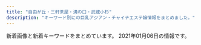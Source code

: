 ```yaml
---
title: "自由が丘・三軒茶屋・溝の口・武蔵小杉"
description: "キーワード別にの巨乳アジアン・チャイナエステ嬢情報をまとめました。"
---
```


新着画像と新着キーワードをまとめています。
2021年01月06日の情報です。

<DmmAffiliateIns />
<KeywordTable
  shops={
    [
    {
        "name": "\u305f\u3093\u307d\u307d",
        "keywords": {},
        "url": "http://annex-jp.info/",
        "station": "\u81ea\u7531\u304c\u4e18\u99c5\u5317\u53e3",
        "img_links": [
            "http://www.annex-jp.info/i/img/mayumi.jpg",
            "http://annex-jp.info/images/yoho.jpg",
            "http://annex-jp.info/images/info.png",
            "http://www.annex-jp.info/i/img/nana.jpg",
            "http://annex-jp.info/images/mari.jpg",
            "http://annex-jp.info/images/sayuri.jpg",
            "http://annex-jp.info/images/riri.jpg",
            "http://www.annex-jp.info/i/img/sayuri.jpg",
            "http://www.annex-jp.info/i/img/mari.jpg",
            "http://annex-jp.info/images/mayumi.jpg",
            "http://annex-jp.info/images/kp-info.jpg",
            "http://www.annex-jp.info/i/img/riri.jpg",
            "http://www.annex-jp.info/i/img/yoho.jpg",
            "http://annex-jp.info/images/nana.jpg"
        ]
    },
    {
        "keywords": {},
        "img_links": [
            "http://www.es-flower.link/img/yume1.jpg",
            "http://www.es-flower.link/sp/images/3.jpg",
            "http://www.es-flower.link/images/head.jpg",
            "http://www.es-flower.link/images/ta.jpg",
            "http://www.es-flower.link/images/sm.jpg",
            "http://www.es-flower.link/images/int2.png",
            "http://www.es-flower.link/images/info.jpg",
            "http://www.es-flower.link/sp/images/news.jpg",
            "http://www.es-flower.link/images/5.jpg",
            "http://www.es-flower.link/sp/images/staff_t.jpg",
            "http://www.es-flower.link/sp/images/rec2.jpg",
            "http://www.es-flower.link/images/news.jpg",
            "http://www.es-flower.link/sp/img/nene1.jpg",
            "http://www.es-flower.link/sp/images/rec1.jpg",
            "http://www.es-flower.link/images/rec1.png",
            "http://www.es-flower.link/sp/images/1.jpg",
            "http://www.es-flower.link/sp/images/int1.jpg",
            "http://www.es-flower.link/sp/images/footer.jpg",
            "http://www.es-flower.link/img/arisa1.jpg",
            "http://www.es-flower.link/sp/images/top.jpg",
            "http://www.es-flower.link/images/sys.png",
            "http://www.es-flower.link/sp/images/6.jpg",
            "http://www.es-flower.link/img/huyumi1.jpg",
            "http://www.es-flower.link/sp/images/sisu_t.jpg",
            "http://www.es-flower.link/sp/menu/top.jpg",
            "http://www.es-flower.link/sp/menu/staff.jpg",
            "http://www.es-flower.link/img/koyuki1.jpg",
            "http://www.es-flower.link/img/mizuki1.jpg",
            "http://www.es-flower.link/images/1.jpg",
            "http://www.es-flower.link/images/staff_t.jpg",
            "http://www.es-flower.link/sp/img/huyumi1.jpg",
            "http://www.es-flower.link/images/int1.png",
            "http://www.es-flower.link/images/mobile.jpg",
            "http://www.es-flower.link/sp/images/head.png",
            "http://www.es-flower.link/sp/images/pc.jpg",
            "http://www.es-flower.link/sp/img/koyuki1.jpg",
            "http://www.es-flower.link/images/6.jpg",
            "http://www.es-flower.link/images/interior_t.jpg",
            "http://www.es-flower.link/sp/images/4.jpg",
            "http://www.es-flower.link/img/nene1.jpg",
            "http://www.es-flower.link/sp/images/sys1.jpg",
            "http://www.es-flower.link/sp/images/sys3.jpg",
            "http://www.es-flower.link/sp/images/rec3.jpg",
            "http://www.es-flower.link/sp/images/newsb.png",
            "http://www.es-flower.link/sp/images/ac1.jpg",
            "http://www.es-flower.link/images/2.jpg",
            "http://www.es-flower.link/sp/images/tel.jpg",
            "http://www.es-flower.link/images/rec2.jpg",
            "http://www.es-flower.link/sp/images/sys2.jpg",
            "http://www.es-flower.link/sp/img/mizuki1.jpg",
            "http://www.es-flower.link/sp/menu/interior.jpg",
            "http://www.es-flower.link/sp/images/int2.jpg",
            "http://www.es-flower.link/images/4.jpg",
            "http://www.es-flower.link/sp/images/time.jpg",
            "http://www.es-flower.link/sp/img/yume1.jpg",
            "http://www.es-flower.link/sp/images/sisu.jpg",
            "http://www.es-flower.link/images/3.jpg",
            "http://www.es-flower.link/sp/images/5.jpg",
            "http://www.es-flower.link/sp/img/arisa1.jpg",
            "http://www.es-flower.link/sp/images/2.jpg",
            "http://www.es-flower.link/sp/images/interior_t.jpg"
        ],
        "url": "http://www.es-flower.link/",
        "station": "\u81ea\u7531\u304c\u4e18\u99c5\u5317\u53e3",
        "name": "\u6625\u306e\u604b"
    },
    {
        "name": "\u53f0\u6e7eSpa",
        "img_links": [
            "http://www.spa.maesjp.com/images/m1.jpg",
            "http://www.spa.maesjp.com/images/m6.jpg",
            "http://www.spa.maesjp.com/images/slider-img002.jpg",
            "http://www.spa.maesjp.com/images/m3.jpg",
            "http://www.spa.maesjp.com/files/002.jpg",
            "http://www.spa.maesjp.com/images/s_pickup.png",
            "http://www.spa.maesjp.com/files/005.jpg",
            "http://www.spa.maesjp.com/images/s_news.png",
            "http://www.spa.maesjp.com/files/001.jpg",
            "http://www.spa.maesjp.com/files/003.jpg",
            "http://www.spa.maesjp.com/images/m2.jpg",
            "http://www.spa.maesjp.com/files/004.jpg",
            "http://www.spa.maesjp.com/images/s_top_therapist.png",
            "http://www.spa.maesjp.com/images/s_message.png",
            "http://www.spa.maesjp.com/images/slider-img001.jpg",
            "http://www.spa.maesjp.com/images/m4.jpg"
        ],
        "keywords": {
            "86": 8,
            "D": 32,
            "91": 8,
            "87": 8,
            "88": 8,
            "E": 8,
            "85": 8
        },
        "url": "http://www.spa.maesjp.com/",
        "station": "\u4e09\u8ed2\u8336\u5c4b\u99c5\u5357\u53e3A"
    },
    {
        "keywords": {},
        "img_links": [
            "http://in-esthe.com/you/images/r-2.jpg",
            "http://in-esthe.com/you/images/p-3.jpg",
            "http://in-esthe.com/you/images/p-5.jpg",
            "http://in-esthe.com/you/images/mo.png",
            "http://in-esthe.com/you/images/botton.jpg",
            "http://in-esthe.com/you/images/p-7.jpg",
            "http://in-esthe.com/you/images/p-8.jpg",
            "http://in-esthe.com/you/images/p-9.jpg",
            "http://in-esthe.com/you/images/p-0.jpg",
            "http://in-esthe.com/you/images/fla.jpg",
            "http://cdn.dino-es.com/images/logo/468x60DinoEs.png",
            "http://in-esthe.com/you/images/p-10.jpg",
            "http://in-esthe.com/you/images/p-4.jpg",
            "http://in-esthe.com/you/images/r-1.jpg",
            "http://in-esthe.com/you/images/p-11.jpg"
        ],
        "station": "\u5b66\u82b8\u5927\u5b66\u99c5\u6771\u53e3",
        "url": "http://in-esthe.com/you/",
        "name": "\u60a0"
    },
    {
        "img_links": [
            "http://ms-rlx.com/img/access/road02.jpg",
            "http://ms-rlx.com/img/ttl_tnew.png",
            "http://ms-rlx.com/img/att.png",
            "http://ms-rlx.com/img/access/road01.jpg",
            "http://ms-rlx.com/staff/ringo/01.jpg",
            "http://ms-rlx.com/i/files/homeimg.jpg",
            "http://ms-rlx.com/img/msgbtn.png",
            "http://ms-rlx.com/staff/ringo/01mb.jpg",
            "http://ms-rlx.com/img/ttl_rec.png",
            "http://ms-rlx.com/staff/ruri/01.jpg",
            "http://ms-rlx.com/img/ttl_staff.png",
            "http://ms-rlx.com/staff/milk/01mb.jpg",
            "http://ms-rlx.com/staff/momo/01.jpg",
            "http://ms-rlx.com/img/ttl_concept.png",
            "http://ms-rlx.com/img/youtube.jpg",
            "http://ms-rlx.com/img/ttl_mobile.png",
            "http://ms-rlx.com/img/access/road03.jpg",
            "http://ms-rlx.com/staff/momo/01mb.jpg",
            "http://ms-rlx.com/staff/ruri/01mb.jpg",
            "http://ms-rlx.com/staff/sachan/01.jpg",
            "http://ms-rlx.com/staff/sachan/01mb.jpg",
            "http://ms-rlx.com/staff/milk/01.jpg",
            "http://ms-rlx.com/pic/head.png"
        ],
        "station": "\u81ea\u7531\u304c\u4e18\u99c5\u5357\u53e3",
        "name": "\u697d\u697d\u5c4b",
        "url": "http://ms-rlx.com/",
        "keywords": {
            "C": 14
        }
    },
    {
        "name": "\u30bd\u30a4\u30eb",
        "station": "\u4e0a\u91ce\u6bdb\u99c5",
        "img_links": [
            "http://relaxation-soil.net/photo/mini-newgirl3.jpg",
            "http://relaxation-soil.net/photo/mini-newgirl1.jpg",
            "http://relaxation-soil.net/photo/rie1.jpg",
            "http://relaxation-soil.net/images/1s.jpg",
            "http://relaxation-soil.net/photo/yuyu4.jpg",
            "http://relaxation-soil.net/images/1.jpg",
            "http://relaxation-soil.net/photo/mini-yuyu3.jpg",
            "http://relaxation-soil.net/photo/anna1.jpg",
            "http://relaxation-soil.net/photo/mini-anna1.jpg",
            "http://relaxation-soil.net/photo/mini-rie2.jpg",
            "http://relaxation-soil.net/images/saikai.png",
            "http://relaxation-soil.net/photo/mini-yuyu4.jpg",
            "http://relaxation-soil.net/photo/mini-rie1.jpg",
            "http://relaxation-soil.net/photo/mini-anna3.jpg",
            "http://relaxation-soil.net/photo/mini-newgirl2.jpg"
        ],
        "url": "http://relaxation-soil.net/",
        "keywords": {}
    },
    {
        "img_links": [
            "http://www.brilliance.mesthe.com/images/xian.png",
            "http://www.brilliance.mesthe.com/files/003.jpg",
            "http://www.brilliance.mesthe.com/images/zi_massage.png",
            "http://www.brilliance.mesthe.com/images/s2.jpg",
            "http://www.brilliance.mesthe.com/files/003-03.jpg",
            "http://www.brilliance.mesthe.com/files/004.jpg",
            "http://www.brilliance.mesthe.com/images/shop/shop04.jpg",
            "http://www.brilliance.mesthe.com/files/001.jpg",
            "http://www.brilliance.mesthe.com/files/001-02.jpg",
            "http://www.brilliance.mesthe.com/images/maga.jpg",
            "http://www.brilliance.mesthe.com/images/s3.jpg",
            "http://www.brilliance.mesthe.com/images/zi_staff.png",
            "http://www.brilliance.mesthe.com/images/pick.png",
            "http://www.brilliance.mesthe.com/images/shop/shop02.jpg",
            "http://www.brilliance.mesthe.com/images/s1.jpg",
            "http://www.brilliance.mesthe.com/images/tel.png",
            "http://www.brilliance.mesthe.com/files/003-02.jpg",
            "http://www.brilliance.mesthe.com/images/infotiao1.jpg",
            "http://www.brilliance.mesthe.com/images/main_top.png",
            "http://www.brilliance.mesthe.com/files/004-03.jpg",
            "http://www.brilliance.mesthe.com/images/service.png",
            "http://www.brilliance.mesthe.com/images/shop/shop03.jpg",
            "http://www.brilliance.mesthe.com/files/005-03.jpg",
            "http://www.brilliance.mesthe.com/files/005-02.jpg",
            "http://www.brilliance.mesthe.com/images/shop/shop01.jpg",
            "http://www.brilliance.mesthe.com/images/new3.png",
            "http://www.brilliance.mesthe.com/files/002-03.jpg",
            "http://www.brilliance.mesthe.com/files/001-03.jpg",
            "http://www.brilliance.mesthe.com/files/004-02.jpg",
            "http://www.brilliance.mesthe.com/files/002-02.jpg",
            "http://www.brilliance.mesthe.com/images/new1.png",
            "http://www.brilliance.mesthe.com/images/main_bottom.png",
            "http://www.brilliance.mesthe.com/files/005.jpg",
            "http://www.brilliance.mesthe.com/files/002.jpg"
        ],
        "station": "\u4e09\u8ed2\u8336\u5c4b\u99c5\u4e16\u7530\u8c37\u901a\u308a\u53e3",
        "url": "http://www.brilliance.mesthe.com/",
        "name": "\u30d6\u30ea\u30ea\u30a2\u30f3\u30b9",
        "keywords": {
            "85": 2,
            "86": 2,
            "87": 1,
            "D": 3,
            "C": 2
        }
    },
    {
        "keywords": {
            "83": 1,
            "86": 8,
            "89": 1,
            "C": 6,
            "D": 15,
            "87": 10,
            "85": 5,
            "88": 3,
            "84": 2,
            "E": 12,
            "93": 1,
            "82": 2
        },
        "station": "\u4e8c\u5b50\u7389\u5ddd\u99c5\u897f\u53e3",
        "img_links": [
            "http://tanoshii.jpn.mn/photos/sites/76/2020/03/2020030810363653.jpg",
            "http://tanoshii.jpn.mn/images/link_nav06.jpg",
            "http://tanoshii.jpn.mn/photos/sites/76/2021/01/2021010305174759.jpg",
            "http://tanoshii.jpn.mn/photos/sites/76/2020/05/2020051702012070.jpg",
            "http://tanoshii.jpn.mn/images/top_slider01.jpg",
            "http://tanoshii.jpn.mn/images/link_nav02.jpg",
            "http://tanoshii.jpn.mn/photos/sites/76/2019/12/2019121409132124.jpg",
            "http://tanoshii.jpn.mn/photos/sites/76/2020/07/2020071004330148.jpg",
            "http://tanoshii.jpn.mn/images/side_link.jpg",
            "http://tanoshii.jpn.mn/photos/sites/76/2019/12/2019121409132447.jpg",
            "http://tanoshii.jpn.mn/photos/sites/76/2020/03/202003090333270.jpg",
            "http://tanoshii.jpn.mn/photos/sites/76/2020/12/2020120904441346.jpg",
            "http://tanoshii.jpn.mn/images/info2.jpg",
            "http://tanoshii.jpn.mn/photos/sites/76/2019/12/2019121409131966.jpg",
            "http://tanoshii.jpn.mn/photos/sites/76/2020/12/202012240922577.jpg",
            "http://tanoshii.jpn.mn/images/info1.jpg",
            "http://tanoshii.jpn.mn/images/link_nav04.jpg",
            "http://tanoshii.jpn.mn/images/link_nav05.jpg",
            "http://tanoshii.jpn.mn/photos/sites/76/2020/11/2020111603281212.jpg",
            "http://tanoshii.jpn.mn/images/link_nav07.jpg",
            "http://tanoshii.jpn.mn/photos/sites/76/2020/09/2020090307211283.jpg",
            "http://tanoshii.jpn.mn/photos/sites/76/2020/11/2020112902000038.jpg",
            "http://tanoshii.jpn.mn/photos/sites/76/2020/08/2020082903370364.jpg",
            "http://tanoshii.jpn.mn/photos/sites/76/2020/02/2020022603283463.jpg",
            "http://tanoshii.jpn.mn/photos/sites/76/2019/12/201912280133413.jpg",
            "http://tanoshii.jpn.mn/photos/sites/76/2020/12/2020121807285563.jpg",
            "http://tanoshii.jpn.mn/photos/sites/76/2020/05/2020052603000345.jpg",
            "http://tanoshii.jpn.mn/photos/sites/76/2019/12/2019121409132141.jpg",
            "http://tanoshii.jpn.mn/photos/sites/76/2020/05/2020052603000177.jpg",
            "http://tanoshii.jpn.mn/photos/sites/76/2020/05/2020051702011714.jpg",
            "http://tanoshii.jpn.mn/photos/sites/76/2020/08/2020081201584255.jpg",
            "http://tanoshii.jpn.mn/photos/sites/76/2020/12/2020120901212835.jpg",
            "http://tanoshii.jpn.mn/photos/sites/76/2020/01/2020011710434680.jpg",
            "http://tanoshii.jpn.mn/photos/sites/76/2020/09/2020093003412015.jpg",
            "http://tanoshii.jpn.mn/photos/sites/76/2020/04/2020040401245819.jpg",
            "http://tanoshii.jpn.mn/photos/sites/76/2020/01/2020011207465354.jpg",
            "http://tanoshii.jpn.mn/photos/sites/76/2020/11/2020112407093420.jpg",
            "http://tanoshii.jpn.mn/images/side_mobile.jpg",
            "http://tanoshii.jpn.mn/photos/sites/76/2020/04/2020041703571830.jpg",
            "http://tanoshii.jpn.mn/images/link_nav01.jpg",
            "http://tanoshii.jpn.mn/photos/sites/76/2020/10/2020102803545189.jpg",
            "http://tanoshii.jpn.mn/photos/sites/76/2020/09/2020093003412655.jpg",
            "http://tanoshii.jpn.mn/images/link_nav03.jpg",
            "http://tanoshii.jpn.mn/photos/sites/76/2020/09/2020090803135392.jpg",
            "http://tanoshii.jpn.mn/photos/sites/76/2020/01/2020010206122496.jpg",
            "http://tanoshii.jpn.mn/photos/sites/76/2020/12/2020122501502779.jpg",
            "http://tanoshii.jpn.mn/photos/sites/76/2020/06/2020061605184178.jpg",
            "http://tanoshii.jpn.mn/photos/sites/76/2020/01/2020012603561216.jpg",
            "http://tanoshii.jpn.mn/photos/sites/76/2020/09/2020090800560727.jpg",
            "http://tanoshii.jpn.mn/photos/sites/76/2020/06/2020060701410487.jpg",
            "http://tanoshii.jpn.mn/images/top_slider02.jpg",
            "http://tanoshii.jpn.mn/photos/sites/76/2020/08/2020080507421162.jpg",
            "http://tanoshii.jpn.mn/photos/sites/76/2020/07/2020071004194210.jpg",
            "http://tanoshii.jpn.mn/photos/sites/76/2020/02/2020022603284068.jpg",
            "http://tanoshii.jpn.mn/photos/sites/76/2020/12/202012060340027.jpg",
            "http://tanoshii.jpn.mn/images/top.png",
            "http://tanoshii.jpn.mn/photos/sites/76/2020/01/2020012908322311.jpg",
            "http://tanoshii.jpn.mn/photos/sites/76/2020/05/2020052603000346.jpg",
            "http://tanoshii.jpn.mn/photos/sites/76/2020/06/2020061605184059.jpg",
            "http://tanoshii.jpn.mn/photos/sites/76/2020/03/2020032803325898.jpg",
            "http://tanoshii.jpn.mn/photos/sites/76/2020/12/2020120904423083.jpg",
            "http://tanoshii.jpn.mn/photos/sites/76/2020/01/2020012603560666.jpg",
            "http://tanoshii.jpn.mn/images/side_tel.jpg",
            "http://tanoshii.jpn.mn/photos/sites/76/2020/10/2020101305315556.jpg",
            "http://tanoshii.jpn.mn/photos/sites/76/2020/02/2020020601144618.jpg",
            "http://tanoshii.jpn.mn/photos/sites/76/2020/01/2020011207465264.jpg",
            "http://tanoshii.jpn.mn/images/sp_top.jpg",
            "http://tanoshii.jpn.mn/photos/sites/76/2020/03/2020030903332740.jpg",
            "http://tanoshii.jpn.mn/images/info3.jpg",
            "http://tanoshii.jpn.mn/photos/sites/76/2020/09/2020092006290275.jpg",
            "http://tanoshii.jpn.mn/photos/sites/76/2020/12/2020122205012857.jpg",
            "http://tanoshii.jpn.mn/photos/sites/76/2020/11/2020110307113062.jpg",
            "http://tanoshii.jpn.mn/photos/sites/76/2019/12/201912140913237.jpg",
            "http://tanoshii.jpn.mn/images/ico01.png"
        ],
        "name": "\u697d\u3057\u3044",
        "url": "http://tanoshii.jpn.mn/"
    },
    {
        "keywords": {},
        "station": "\u7b49\u3005\u529b\u99c5",
        "url": "http://yourroom.net/",
        "img_links": [
            "http://yourroom.net/photo/yuki1.jpg",
            "http://yourroom.net/photo/mini-maho1.jpg",
            "http://yourroom.net/photo/mini-yuki2.jpg",
            "http://yourroom.net/images/saikai.png",
            "http://yourroom.net/images/1.jpg",
            "http://yourroom.net/images/1s.jpg",
            "http://yourroom.net/photo/mini-yui2.jpg",
            "http://yourroom.net/photo/mini-yuki1.jpg",
            "http://yourroom.net/photo/maho1.jpg",
            "http://yourroom.net/photo/yui1.jpg",
            "http://yourroom.net/photo/mini-yui1.jpg"
        ],
        "name": "\u30b9\u30de\u30a4\u30eb"
    },
    {
        "station": "\u5b66\u82b8\u5927\u5b66\u99c5\u897f\u53e3",
        "keywords": {
            "C": 4,
            "E": 2,
            "D": 4
        },
        "url": "http://clair.work/",
        "name": "Clair \uff5e\u30af\u30ec\u30fc\u30eb\uff5e",
        "img_links": [
            "http://clair.work/images/sw_home.png",
            "http://clair.work/images/recruit/point_04.png",
            "http://clair.work/images/recruit/nagare_01.jpg",
            "http://clair.work/images/icon_ranking_02.png",
            "http://clair.work/images/trigger.jpg",
            "http://clair.work/images/no_image.jpg",
            "http://clair.work/images/recruit/sp_mainvisual.jpg",
            "http://clair.work/staff/humi2.jpg",
            "http://clair.work/images/recruit/point_05.png",
            "http://clair.work/images/mainvisual_02_s.jpg",
            "http://clair.work/images/recruit/point_07.png",
            "http://clair.work/images/recruit/req_03.jpg",
            "http://clair.work/images/icon_ranking_03.png",
            "http://clair.work/images/recruit/point_06.png",
            "http://clair.work/images/recruit/point_08.png",
            "http://clair.work/images/mainvisual_02.jpg",
            "http://clair.work/staff/humi1.jpg",
            "http://clair.work/images/recruit/nagare_05.png",
            "http://clair.work/staff/yua1.jpg",
            "http://clair.work/images/head_therapist.jpg",
            "http://clair.work/images/icon_ranking_04.png",
            "http://clair.work/images/recruit/nagare_02.jpg",
            "http://clair.work/images/recruit/nagare_06.png",
            "http://clair.work/images/head_interior.jpg",
            "http://clair.work/images/icon_ranking_05.png",
            "http://clair.work/images/icon_ranking_01.png",
            "http://clair.work/images/recruit/nagare_07.png",
            "http://clair.work/images/recruit/message_03.png",
            "http://clair.work/images/recruit/point_03.png",
            "http://clair.work/images/sw_tel.png",
            "http://clair.work/staff/kasumi1.jpg",
            "http://clair.work/images/mainvisual_01.jpg",
            "http://clair.work/images/recruit/nagare_03.jpg",
            "http://clair.work/staff/mayu1.jpg",
            "http://clair.work/images/recruit/point_09.png",
            "http://clair.work/staff/ayaka1.jpg",
            "http://clair.work/images/icon_new.png",
            "http://clair.work/images/mainvisual_01_s.jpg"
        ]
    },
    {
        "keywords": {
            "C": 2
        },
        "station": "\u5b66\u82b8\u5927\u5b66\u99c5\u6771\u53e3",
        "img_links": [
            "http://ms-shinraku.com/staff/ayumi/01.jpg",
            "http://ms-shinraku.com/staff/momoka/01.jpg",
            "http://ms-shinraku.com/img/foot.png",
            "http://ms-shinraku.com/pic/topimg1.jpg",
            "http://ms-shinraku.com/i/files/homeimg.jpg",
            "http://ms-shinraku.com/staff/ran/01.jpg",
            "http://ms-shinraku.com/staff/kanako/01.jpg",
            "http://ms-shinraku.com/staff/mari/01.jpg",
            "http://ms-shinraku.com/pic/topimg2.jpg",
            "http://ms-shinraku.com/staff/yuki/01.jpg",
            "http://ms-shinraku.com/img/ttl_staff.png",
            "http://ms-shinraku.com/pic/head.jpg"
        ],
        "url": "http://ms-shinraku.com/",
        "name": "\u5fc3\u697d"
    },
    {
        "station": "\u4e8c\u5b50\u7389\u5ddd\u99c5\u897f\u53e3",
        "keywords": {
            "\u30bb\u30af\u30b7\u30fc": 1,
            "\u80f8": 1
        },
        "img_links": [
            "http://www.hanaikada.masg.info/files/007.jpg",
            "http://www.hanaikada.masg.info/files/008.jpg",
            "http://www.hanaikada.masg.info/images/osusume01.png",
            "http://www.hanaikada.masg.info/images/top02-left.png",
            "http://www.hanaikada.masg.info/photo_news/upimg/108215f82f974a7fed_2.jpg",
            "http://www.hanaikada.masg.info/files/005.jpg",
            "http://www.hanaikada.masg.info/photo_news/upimg/108215f82f974a7fed_0.jpg",
            "http://www.hanaikada.masg.info/images/nav-002.png",
            "http://www.hanaikada.masg.info/images/top01.png",
            "http://www.hanaikada.masg.info/images/nav-006.png",
            "http://www.hanaikada.masg.info/photo_news/upimg/196915fd72c6a20b48_0.jpg",
            "http://www.hanaikada.masg.info/images/nav-003.png",
            "http://www.hanaikada.masg.info/images/nav-004.png",
            "http://www.hanaikada.masg.info/images/nav-005.png",
            "http://www.hanaikada.masg.info/photo_news/upimg/108215f82f974a7fed_1.jpg",
            "http://www.hanaikada.masg.info/photo_news/upimg/919615fe051ff3aebe_0.jpg",
            "http://www.hanaikada.masg.info/images/top003.png",
            "http://www.hanaikada.masg.info/files/004.jpg",
            "http://www.hanaikada.masg.info/photo_news/upimg/795065ff41f22a3d42_0.jpg",
            "http://www.hanaikada.masg.info/images/tel.png",
            "http://www.hanaikada.masg.info/images/nav-001.png",
            "http://www.hanaikada.masg.info/files/001.jpg",
            "http://www.hanaikada.masg.info/files/002.jpg",
            "http://www.hanaikada.masg.info/files/003.jpg"
        ],
        "name": "\u82b1\u7b4f -\u306f\u306a\u3044\u304b\u3060-",
        "url": "http://www.hanaikada.masg.info/"
    },
    {
        "keywords": {},
        "station": "\u99d2\u6ca2\u5927\u5b66\u99c5\u99d2\u6ca2\u516c\u5712\u53e3",
        "url": "http://treat-msg.com/",
        "img_links": [
            "http://treat-msg.com/staff/noa/01mb.jpg",
            "http://treat-msg.com/img/access/road6.jpg",
            "http://treat-msg.com/staff/riri/01mb.jpg",
            "http://treat-msg.com/img/mainft.jpg",
            "http://treat-msg.com/img/shop/msg.png",
            "http://treat-msg.com/img/access/road4.jpg",
            "http://treat-msg.com/img/head.png",
            "http://treat-msg.com/staff/kaori/01.jpg",
            "http://treat-msg.com/staff/chinatu/01.jpg",
            "http://treat-msg.com/staff/mei/01mb.jpg",
            "http://treat-msg.com/staff/noa/01.jpg",
            "http://treat-msg.com/staff/riri/01.jpg",
            "http://treat-msg.com/staff/rumi/01.jpg",
            "http://treat-msg.com/img/access/road5.jpg",
            "http://treat-msg.com/img/access/road2.jpg",
            "http://treat-msg.com/staff/mei/01.jpg",
            "http://treat-msg.com/staff/chinatu/01mb.jpg",
            "http://treat-msg.com/img/mainhd.jpg",
            "http://treat-msg.com/staff/miyo/01mb.jpg",
            "http://treat-msg.com/staff/rumi/01mb.jpg",
            "http://treat-msg.com/staff/saki/01mb.jpg",
            "http://treat-msg.com/staff/kaori/01mb.jpg",
            "http://treat-msg.com/staff/miyo/01.jpg",
            "http://treat-msg.com/img/ttl_staff.jpg",
            "http://treat-msg.com/img/access/roaddm.png",
            "http://treat-msg.com/pic/corona.jpg",
            "http://treat-msg.com/img/access/road3.jpg",
            "http://treat-msg.com/staff/saki/01.jpg",
            "http://treat-msg.com/img/foot.png",
            "http://treat-msg.com/img/access/road1.jpg"
        ],
        "name": "\u5b89\u5fc3\u5802"
    },
    {
        "img_links": [
            "http://b-berry.work/images/1.jpg",
            "http://b-berry.work/images/rec2.jpg",
            "http://b-berry.work/images/s1.png",
            "http://b-berry.work/images/head.jpg",
            "http://b-berry.work/img/mona1.jpg",
            "http://b-berry.work/images/news.jpg",
            "http://b-berry.work/staff/mona.jpg",
            "http://b-berry.work/images/rec1.jpg",
            "http://b-berry.work/images/tg.jpg",
            "http://b-berry.work/images/sys.jpg",
            "http://b-berry.work/images/int2.jpg",
            "http://b-berry.work/images/staff_t.jpg",
            "http://b-berry.work/img/yuri1.jpg",
            "http://b-berry.work/images/ac2.jpg",
            "http://b-berry.work/images/3.jpg",
            "http://b-berry.work/images/interior_t.jpg",
            "http://b-berry.work/img/maya1.jpg",
            "http://b-berry.work/images/ac1.jpg",
            "http://b-berry.work/images/2.jpg",
            "http://b-berry.work/images/int1.jpg",
            "http://b-berry.work/staff/maya.jpg",
            "http://b-berry.work/staff/yuri.jpg"
        ],
        "keywords": {},
        "station": "\u81ea\u7531\u304c\u4e18\u99c5\u5317\u53e3",
        "name": "\u30d6\u30eb\u30fc\u30d9\u30ea\u30fc",
        "url": "http://b-berry.work/"
    },
    {
        "url": "http://kagayaki.jpn.cm/",
        "name": "\u661f\u306e\u8f1d\u304d",
        "keywords": {
            "86": 5,
            "E": 1,
            "87": 2,
            "84": 1,
            "C": 17,
            "D": 6
        },
        "img_links": [
            "http://kagayaki.jpn.cm/images/room3.jpg",
            "http://kagayaki.jpn.cm/images/room1.jpg",
            "http://kagayaki.jpn.cm/images/girl-z1.jpg",
            "http://kagayaki.jpn.cm/photos/sites/35/2016/08/staff32.jpg",
            "http://kagayaki.jpn.cm/photos/sites/35/2016/11/11.jpg",
            "http://kagayaki.jpn.cm/images/mobile2.jpg",
            "http://kagayaki.jpn.cm/photos/sites/35/2017/11/2017110107513579.jpg",
            "http://kagayaki.jpn.cm/photos/sites/35/2016/11/1.jpg",
            "http://kagayaki.jpn.cm/images/girl-z2.jpg",
            "http://kagayaki.jpn.cm/images/staff0.jpg",
            "http://kagayaki.jpn.cm/photos/sites/35/2016/11/12.jpg",
            "http://kagayaki.jpn.cm/photos/sites/35/2020/10/2020100418535814.jpg",
            "http://kagayaki.jpn.cm/images/top.jpg",
            "http://kagayaki.jpn.cm/photos/sites/35/2016/08/staff3.jpg",
            "http://kagayaki.jpn.cm/images/room5.jpg",
            "http://kagayaki.jpn.cm/photos/sites/35/2019/09/2019092518230998.jpg",
            "http://kagayaki.jpn.cm/images/bj3.png",
            "http://kagayaki.jpn.cm/images/room4.jpg",
            "http://kagayaki.jpn.cm/photos/sites/35/2016/09/637893871729784570.jpg",
            "http://kagayaki.jpn.cm/images/mobile.jpg",
            "http://kagayaki.jpn.cm/images/room2.jpg",
            "http://kagayaki.jpn.cm/images/room6.jpg",
            "http://kagayaki.jpn.cm/images/staff_line.png",
            "http://kagayaki.jpn.cm/images/end1.jpg"
        ],
        "station": "\u4e09\u8ed2\u8336\u5c4b\u99c5\u5317\u53e3"
    },
    {
        "img_links": [
            "http://koibito.ies.bz/images/no2.png",
            "http://koibito.ies.bz/photos/sites/69/2018/10/201810150304491.jpg",
            "http://koibito.ies.bz/photos/sites/69/2018/10/2018100214242547.jpg",
            "http://koibito.ies.bz/images/room1.jpg",
            "http://koibito.ies.bz/images/link.jpg",
            "http://koibito.ies.bz/images/info.jpg",
            "http://koibito.ies.bz/images/room3.jpg",
            "http://koibito.ies.bz/images/new.jpg",
            "http://koibito.ies.bz/images/no1.png",
            "http://koibito.ies.bz/images/top.png",
            "http://koibito.ies.bz/photos/sites/69/2018/10/2018100214220989.jpg",
            "http://koibito.ies.bz/images/s_pick.jpg",
            "http://koibito.ies.bz/images/s_staff1.png",
            "http://koibito.ies.bz/images/s_news.png",
            "http://koibito.ies.bz/images/room4.jpg",
            "http://koibito.ies.bz/images/s_ranking.png",
            "http://koibito.ies.bz/images/room2.jpg",
            "http://koibito.ies.bz/images/mobile.jpg",
            "http://koibito.ies.bz/images/s_staff.png"
        ],
        "station": "\u4e8c\u5b50\u7389\u5ddd\u99c5\u6771\u53e3",
        "url": "http://koibito.ies.bz/",
        "keywords": {
            "C": 1,
            "86": 2,
            "85": 1
        },
        "name": "\u604b\u4eba"
    },
    {
        "url": "http://www.miyuki.es-relax.info/",
        "name": "\u30de\u30c3\u30b5\u30fc\u30b8\u306e\u66d9",
        "img_links": [
            "http://www.miyuki.es-relax.info/images/info2.jpg",
            "http://www.miyuki.es-relax.info/images/sp03.jpg",
            "http://www.miyuki.es-relax.info/gals/yuri1.jpg",
            "http://www.miyuki.es-relax.info/images/info1.jpg",
            "http://www.miyuki.es-relax.info/images/yoyaku.png",
            "http://www.miyuki.es-relax.info/gals/yuki1.jpg",
            "http://www.miyuki.es-relax.info/images/sp02.jpg",
            "http://www.miyuki.es-relax.info/images/info3.jpg",
            "http://www.miyuki.es-relax.info/images/kp01.jpg",
            "http://www.miyuki.es-relax.info/images/sp01.jpg",
            "http://www.miyuki.es-relax.info/images/info4.jpg",
            "http://www.miyuki.es-relax.info/gals/nana1.jpg"
        ],
        "station": "\u5927\u5ca1\u5c71\u99c5",
        "keywords": {}
    },
    {
        "station": "\u4e8c\u5b50\u7389\u5ddd\u99c5",
        "keywords": {
            "D": 30,
            "E": 12
        },
        "name": "For You",
        "img_links": [
            "https://fy.uouono.com/wp-content/themes/este/img/4.jpg",
            "https://fy.uouono.com/wp-content/uploads/2020/12/1foryou.jpg",
            "https://fy.uouono.com/wp-content/uploads/2019/06/098765resdaxfforyou.jpg",
            "https://fy.uouono.com/wp-content/themes/este/img/top-img02.png",
            "https://fy.uouono.com/wp-content/uploads/2020/10/21349876harumo.jpg",
            "https://fy.uouono.com/wp-content/themes/este/img/top-img01a.png",
            "https://fy.uouono.com/wp-content/uploads/2019/06/098765easforyou.jpg",
            "https://fy.uouono.com/wp-content/uploads/2020/12/09foryou.jpg",
            "https://fy.uouono.com/wp-content/uploads/2019/12/00harumo.jpg",
            "https://fy.uouono.com/wp-content/uploads/2020/12/11foryou.jpg",
            "https://fy.uouono.com/wp-content/uploads/2020/01/diouygforyou.jpg",
            "https://fy.uouono.com/wp-content/uploads/2020/10/ff-foryou.jpg",
            "https://fy.uouono.com/wp-content/themes/este/img/top-img01b.png",
            "https://fy.uouono.com/wp-content/themes/este/img/call.png",
            "https://fy.uouono.com/wp-content/uploads/2019/06/oijhg9876rforyou.jpg",
            "https://fy.uouono.com/wp-content/uploads/2019/06/asayou.jpg",
            "https://fy.uouono.com/wp-content/themes/este/img/top-img01.png",
            "https://fy.uouono.com/wp-content/themes/este/img/tel_header.png",
            "https://fy.uouono.com/wp-content/themes/este/img/top-img04.png",
            "https://fy.uouono.com/wp-content/themes/este/img/tel_footer.png",
            "https://fy.uouono.com/wp-content/themes/este/img/3.jpg",
            "https://fy.uouono.com/wp-content/themes/este/img/1.jpg",
            "https://fy.uouono.com/wp-content/uploads/2020/10/09uiyharumo.jpg",
            "https://fy.uouono.com/wp-content/uploads/2020/01/90897tyrdfforyou.jpg",
            "https://fy.uouono.com/wp-content/themes/este/img/2.jpg"
        ],
        "url": "https://fy.uouono.com"
    },
    {
        "keywords": {
            "D": 3,
            "94": 4,
            "F": 4,
            "86": 1,
            "84": 2
        },
        "name": "Sweet",
        "url": "http://www.wqiowaz.site/",
        "img_links": [
            "http://www.wqiowaz.site/picture/call.png",
            "http://www.wqiowaz.site/picture/m-top004.jpg",
            "http://www.wqiowaz.site/uploads/200629/1-200629103204442.jpg",
            "http://www.wqiowaz.site/picture/m-top003.jpg",
            "http://www.wqiowaz.site/uploads/200630/1-200630094H5294.jpg",
            "http://www.wqiowaz.site/uploads/200629/1-200629103104120.jpg",
            "http://www.wqiowaz.site/picture/foot01.jpg",
            "http://www.wqiowaz.site/uploads/201008/1-20100Q5541T55.jpg",
            "http://www.wqiowaz.site/uploads/200630/1-200630094K4325.jpg",
            "http://www.wqiowaz.site/uploads/201008/1-20100Q55403531.jpg",
            "http://www.wqiowaz.site/uploads/201008/1-20100Q55522V7.jpg",
            "http://www.wqiowaz.site/uploads/200629/1-200629103142X4.jpg",
            "http://www.wqiowaz.site/uploads/200914/1-20091416442NT.jpg",
            "http://www.wqiowaz.site/picture/cam-01.jpg",
            "http://www.wqiowaz.site/uploads/201008/1-20100Q5550EL.jpg",
            "http://www.wqiowaz.site/picture/m-head01.jpg",
            "http://www.wqiowaz.site/uploads/200914/1-200914164443K1.jpg"
        ],
        "station": "\u7528\u8cc0\u99c5\u6771\u53e3"
    },
    {
        "img_links": [
            "http://www.jojo.mensnv.com/files/014.jpg",
            "http://www.jojo.mensnv.com/images/slider/03.jpg",
            "http://www.jojo.mensnv.com/images/slider/01.jpg",
            "http://www.jojo.mensnv.com/files/013.jpg",
            "http://www.jojo.mensnv.com/files/009-03.jpg",
            "http://www.jojo.mensnv.com/files/006-03.jpg",
            "http://www.jojo.mensnv.com/files/003-02.jpg",
            "http://www.jojo.mensnv.com/files/013-02.jpg",
            "http://www.jojo.mensnv.com/files/003-03.jpg",
            "http://www.jojo.mensnv.com/files/005.jpg",
            "http://www.jojo.mensnv.com/files/012-03.jpg",
            "http://www.jojo.mensnv.com/images/showCover.png",
            "http://www.jojo.mensnv.com/files/003.jpg",
            "http://www.jojo.mensnv.com/files/002-02.jpg",
            "http://www.jojo.mensnv.com/images/backlistbtn.png",
            "http://www.jojo.mensnv.com/images/mobile.jpg",
            "http://www.jojo.mensnv.com/files/012.jpg",
            "http://www.jojo.mensnv.com/files/009.jpg",
            "http://www.jojo.mensnv.com/files/002-03.jpg",
            "http://www.jojo.mensnv.com/files/001-03.jpg",
            "http://www.jojo.mensnv.com/files/006-02.jpg",
            "http://www.jojo.mensnv.com/files/011-02.jpg",
            "http://www.jojo.mensnv.com/images/slider/02.jpg",
            "http://www.jojo.mensnv.com/images/tel.png",
            "http://www.jojo.mensnv.com/files/005-03.jpg",
            "http://www.jojo.mensnv.com/files/010-03.jpg",
            "http://www.jojo.mensnv.com/files/011-03.jpg",
            "http://www.jojo.mensnv.com/files/001-02.jpg",
            "http://www.jojo.mensnv.com/files/005-02.jpg",
            "http://www.jojo.mensnv.com/files/010.jpg",
            "http://www.jojo.mensnv.com/files/009-02.jpg",
            "http://www.jojo.mensnv.com/files/013-03.jpg",
            "http://www.jojo.mensnv.com/files/004.jpg",
            "http://www.jojo.mensnv.com/files/001.jpg",
            "http://www.jojo.mensnv.com/files/002.jpg",
            "http://www.jojo.mensnv.com/files/007-03.jpg",
            "http://www.jojo.mensnv.com/files/012-02.jpg",
            "http://www.jojo.mensnv.com/files/004-02.jpg",
            "http://www.jojo.mensnv.com/files/007.jpg",
            "http://www.jojo.mensnv.com/files/006.jpg",
            "http://www.jojo.mensnv.com/images/coverGirlParts.png",
            "http://www.jojo.mensnv.com/files/014-03.jpg",
            "http://www.jojo.mensnv.com/files/011.jpg",
            "http://www.jojo.mensnv.com/files/014-02.jpg",
            "http://www.jojo.mensnv.com/files/010-02.jpg",
            "http://www.jojo.mensnv.com/files/004-03.jpg",
            "http://www.jojo.mensnv.com/files/007-02.jpg"
        ],
        "keywords": {
            "D": 18,
            "85": 9,
            "84": 6,
            "88": 3,
            "\u30bb\u30af\u30b7\u30fc": 1,
            "C": 3,
            "86": 12
        },
        "station": "\u4e09\u8ed2\u8336\u5c4b\u99c5\u5357\u53e3",
        "url": "http://www.jojo.mensnv.com/",
        "name": "JoJo"
    },
    {
        "station": "\u90fd\u7acb\u5927\u5b66\u99c5",
        "keywords": {
            "C": 21,
            "87": 12,
            "D": 14,
            "\u30bb\u30af\u30b7\u30fc": 1
        },
        "url": "http://www.sakura.esraku.com/",
        "name": "\u685c",
        "img_links": [
            "http://www.sakura.esraku.com/files/006.jpg",
            "http://www.sakura.esraku.com/images/lineyoyaku.jpg",
            "http://www.sakura.esraku.com/images/top.png",
            "http://www.sakura.esraku.com/files/009.jpg",
            "http://www.sakura.esraku.com/photo_news/upimg/921745f718627cc259_0.jpg",
            "http://www.sakura.esraku.com/files/003.jpg",
            "http://www.sakura.esraku.com/photo_news/upimg/282545f76dfd1996d7_0.jpg",
            "http://www.sakura.esraku.com/files/002.jpg",
            "http://www.sakura.esraku.com/photo_news/upimg/221315f853e86bfad8_0.jpg",
            "http://www.sakura.esraku.com/images/mobile.jpg",
            "http://www.sakura.esraku.com/files/001.jpg",
            "http://www.sakura.esraku.com/photo_news/upimg/192295fbde78dddd71_0.jpg",
            "http://www.sakura.esraku.com/images/s_link.jpg",
            "http://www.sakura.esraku.com/files/005.jpg",
            "http://www.sakura.esraku.com/files/008.jpg",
            "http://www.sakura.esraku.com/files/004.jpg",
            "http://www.sakura.esraku.com/files/007.jpg",
            "http://www.sakura.esraku.com/images/s_staff.jpg",
            "http://www.sakura.esraku.com/photo_news/upimg/508775f63081046140_0.jpg"
        ]
    }
]
}
/>
<DmmAffiliateScript />
